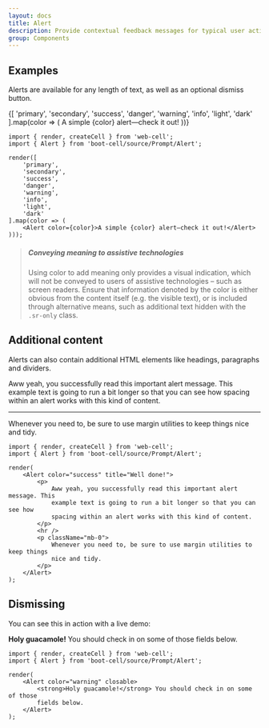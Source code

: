 ```yaml
---
layout: docs
title: Alert
description: Provide contextual feedback messages for typical user actions with the handful of available and flexible alert messages.
group: Components
---
```




## Examples

Alerts are available for any length of text, as well as an optional dismiss button.

<Example>
    {[
        'primary',
        'secondary',
        'success',
        'danger',
        'warning',
        'info',
        'light',
        'dark'
    ].map(color => (
        <Alert color={color}>A simple {color} alert—check it out!</Alert>
    ))}
</Example>

```TSX
import { render, createCell } from 'web-cell';
import { Alert } from 'boot-cell/source/Prompt/Alert';

render([
    'primary',
    'secondary',
    'success',
    'danger',
    'warning',
    'info',
    'light',
    'dark'
].map(color => (
    <Alert color={color}>A simple {color} alert—check it out!</Alert>
)));
```

> ##### Conveying meaning to assistive technologies
>
> Using color to add meaning only provides a visual indication,
> which will not be conveyed to users of assistive technologies –
> such as screen readers.
> Ensure that information denoted by the color is either obvious from the content itself
> (e.g. the visible text), or is included through alternative means,
> such as additional text hidden with the `.sr-only` class.

## Additional content

Alerts can also contain additional HTML elements like headings, paragraphs and dividers.

<Example>
    <Alert color="success" title="Well done!">
        <p>
            Aww yeah, you successfully read this important alert message. This
            example text is going to run a bit longer so that you can see how
            spacing within an alert works with this kind of content.
        </p>
        <hr />
        <p className="mb-0">
            Whenever you need to, be sure to use margin utilities to keep things
            nice and tidy.
        </p>
    </Alert>
</Example>

```TSX
import { render, createCell } from 'web-cell';
import { Alert } from 'boot-cell/source/Prompt/Alert';

render(
    <Alert color="success" title="Well done!">
        <p>
            Aww yeah, you successfully read this important alert message. This
            example text is going to run a bit longer so that you can see how
            spacing within an alert works with this kind of content.
        </p>
        <hr />
        <p className="mb-0">
            Whenever you need to, be sure to use margin utilities to keep things
            nice and tidy.
        </p>
    </Alert>
);
```

## Dismissing

You can see this in action with a live demo:

<Example>
    <Alert color="warning" closable>
        <strong>Holy guacamole!</strong> You should check in on some of those
        fields below.
    </Alert>
</Example>

```TSX
import { render, createCell } from 'web-cell';
import { Alert } from 'boot-cell/source/Prompt/Alert';

render(
    <Alert color="warning" closable>
        <strong>Holy guacamole!</strong> You should check in on some of those
        fields below.
    </Alert>
);
```
